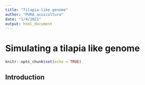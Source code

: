 ```yaml
---
title: "Tilapia-like genome"
author: "PURA acuicultura"
date: "1/4/2021"
output: html_document
---
```


# Simulating a tilapia like genome

```r
knitr::opts_chunk$set(echo = TRUE)
```

## Introduction

```r

```
